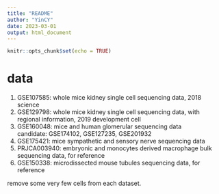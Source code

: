 ```yaml
---
title: "README"
author: "YinCY"
date: 2023-03-01
output: html_document
---
```


```r
knitr::opts_chunk$set(echo = TRUE)
```


# data
1. GSE107585: whole mice kidney single cell sequencing data, 2018 science  
2. GSE129798: whole mice kidney single cell sequencing data, with regional information, 2019 development cell  
3. GSE160048: mice and human glomerular sequencing data  
    candidate: GSE174102, GSE127235, GSE201932
4. GSE175421: mice sympathetic and sensory nerve sequencing data  
5. PRJCA003940: embryonic and monocytes derived macrophage bulk sequencing data, for reference  
6. GSE150338: microdissected mouse tubules sequencing data, for reference  

remove some very few cells from each dataset.






